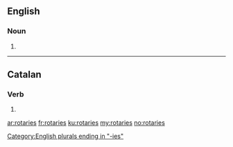 ==English==

===Noun===
{{head|en|noun plural form}}

# {{plural of|rotary|lang=en}}

[[Category:English plurals ending in "-ies"]]

----

==Catalan==

===Verb===
{{head|ca|verb form}}

# {{ca-verb form of|p=2|n=sg|m=cond|rotar}}

[[ar:rotaries]]
[[fr:rotaries]]
[[ku:rotaries]]
[[my:rotaries]]
[[no:rotaries]]